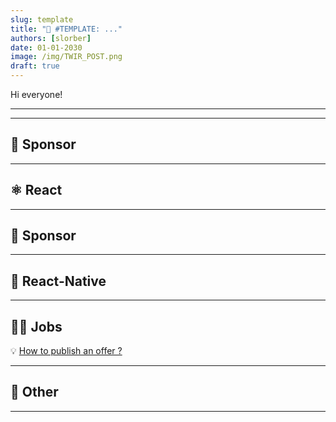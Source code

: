 ```yaml
---
slug: template
title: "📨 #TEMPLATE: ..."
authors: [slorber]
date: 01-01-2030
image: /img/TWIR_POST.png
draft: true
---
```


Hi everyone!

<Todo/>

<!-- truncate -->

---


<Support/>

---

## 💸 Sponsor


<Sponsor1/>

---

## ⚛️ React


<ReactContent/>

<SubscribeFormEmbed />

---

## 💸 Sponsor


<Sponsor2/>

---

## 📱 React-Native


<ReactNativeContent/>

---

## 🧑‍💻 Jobs


<Jobs/>

💡 [How to publish an offer ?](https://thisweekinreact.com/sponsor)

---

## 🔀 Other


<OtherContent/>

---


<Meme/>
